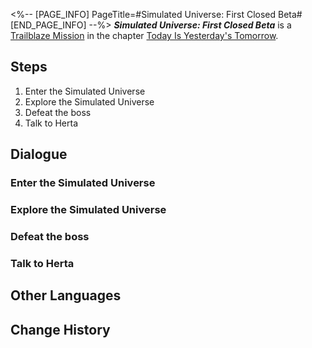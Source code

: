 <%-- [PAGE_INFO]
PageTitle=#Simulated Universe: First Closed Beta#
[END_PAGE_INFO] --%>
{{Stub|Dialogue.}}
{{Mission Infobox
|id            = 4030001
|title         = 
|image         = <!--Mission Simulated Universe First Closed Beta.png-->
|type          = Trailblaze
|event_name    = 
|chapter       = Today Is Yesterday's Tomorrow
|requirements  = [[Trailblaze Mission]] ''[[Lingering Shadows]]'' completed
|summary       = <!--official mission summary from Fate's Atlas-->
|characters    = Trailblazer
|startLocation = [[Herta Space Station]] - [[Herta's Office]]
|world         = Herta Space Station
|area          = Herta's Office
|prev          = Lingering Shadows
|next          = The Voyage Continues
|rewards       = Trailblaze EXP*500; Stellar Jade*50; Herta*1; Adventure Log*2; Condensed Aether*2; Data Bank*1 { text = Data Bank }; Credit*10,000
}}
'''''Simulated Universe: First Closed Beta''''' is a [[Trailblaze Mission]] in the chapter [[Today Is Yesterday's Tomorrow]].

==Steps==
# Enter the Simulated Universe
# Explore the Simulated Universe
# Defeat the boss
# Talk to Herta

<!--
==Gameplay Notes==

--><!--
==Trial Character==

-->
==Dialogue==
{{Stub Dialogue}}
{{Dialogue End}}

===Enter the Simulated Universe===
{{Mission Description|type=trailblaze|location=Herta's Office|update|Herta asks you to enter the Simulated Universe created by the Genius Society while pretending to be the Aeon of Trailblaze, and try to glean the secret of Aeons and Paths from the simulated Aeons.}}
{{Dialogue Start}}
:{{tx}}
{{Dialogue End}}

===Explore the Simulated Universe===
{{Dialogue Start}}
:{{tx}}
{{Dialogue End}}

===Defeat the boss===
{{Dialogue Start}}
:{{tx}}
{{Dialogue End}}

===Talk to Herta===
{{Dialogue Start}}
:{{tx}}
{{Dialogue End}}

==Other Languages==
{{Other Languages
|en   = Simulated Universe: First Closed Beta
|zhs  = 模拟宇宙•始发测试
|zht  = 模擬宇宙•始發測試
|ja   = 模擬宇宙・始発テスト
|ko   = 시뮬레이션 우주•1차 클로즈 베타
|es   = Universo Simulado: primera beta cerrada
|fr   = Univers simulé&nbsp;: Première bêta fermée
|ru   = Виртуальная вселенная: Первичный тест
|th   = Simulated Universe: การทดสอบขั้นต้น
|vi   = Vũ Trụ Mô Phỏng - Thử Nghiệm Đầu Tiên
|de   = Universum-Simulation: Erste geschlossene Beta
|id   = Simulated Universe: Tes Awal
|pt   = Universo Simulado: Primeiro Beta Fechado
}}

==Change History==
{{Change History|1.0}}
